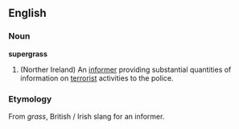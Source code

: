 ==English==
===Noun===
'''supergrass'''
#(Norther Ireland) An [[informer]] providing substantial quantities of information on [[terrorist]] activities to the police.
===Etymology===
From ''grass'', British / Irish slang for an informer.